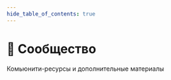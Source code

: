 ```yaml
---
hide_table_of_contents: true
---
```


# 💫 Сообщество

<p class="summary">
Комьюнити-ресурсы и дополнительные материалы
</p>


<NavCard
    title="Awesome Ресурсы" 
    description="Подборка интересных видео, статей и тулкита"
    to="https://github.com/feature-sliced/awesome"
    Icon={StarOutlined}
/>
<NavCard
    title="Команда" 
    description="Core-team, Чемпионы, Контрибьюторы, Компании"
    to="/community/team"
    Icon={TeamOutlined}
/>
<NavCard
    title="Брендбук" 
    description="Рекомендации по использованию брендовой айдентики FSD"
    to="/docs/branding"
    Icon={VerifiedOutlined}
/>
<NavCard
    title="Контрибьютинг" 
    description="Как начать, Воркфлоу, Помощь и содействие"
    to="#"
    Icon={SearchOutlined}
    disabled
/>
